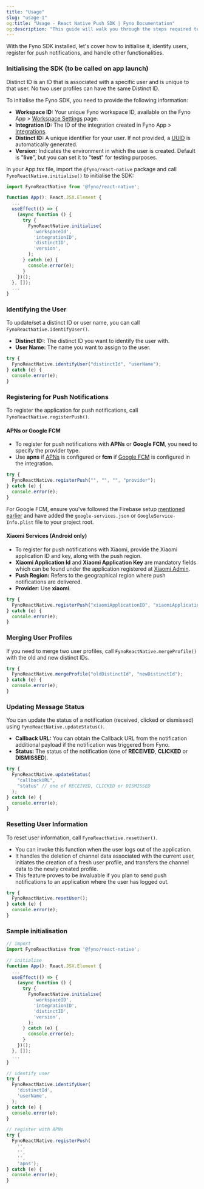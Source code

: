 ```yaml
---
title: "Usage"
slug: "usage-1"
og:title: "Usage - React Native Push SDK | Fyno Documentation"
og:description: "This guide will walk you through the steps required to setup your app for push notifications."
---
```


With the Fyno SDK installed, let's cover how to initialise it, identify users, register for push notifications, and handle other functionalities.

### Initialising the SDK (to be called on app launch)

<Note>Distinct ID is an ID that is associated with a specific user and is unique to that user. No two user profiles can have the same Distinct ID.</Note>

To initialise the Fyno SDK, you need to provide the following information:

- **Workspace ID:** Your unique Fyno workspace ID, available on the Fyno App > [Workspace Settings](https://app.fyno.io/settings) page.
- **Integration ID:** The ID of the integration created in Fyno App > [Integrations](https://app.fyno.io/integrations).
- **Distinct ID:** A unique identifier for your user. If not provided, a [UUID](https://en.wikipedia.org/wiki/Universally_unique_identifier) is automatically generated.
- **Version:** Indicates the environment in which the user is created. Default is "**live**", but you can set it to "**test**" for testing purposes.

In your App.tsx file, import the `@fyno/react-native` package and call `FynoReactNative.initialise()` to initialise the SDK:

```jsx title="jsx" wordWrap
import FynoReactNative from '@fyno/react-native';

function App(): React.JSX.Element {
  ...
  useEffect(() => {
    (async function () {
      try {
        FynoReactNative.initialise(
          'workspaceId',
          'integrationID',
          'distinctID',
          'version',
        );
      } catch (e) {
        console.error(e);
      }
    })();
  }, []);
  ...
}
```

### Identifying the User

To update/set a distinct ID or user name, you can call `FynoReactNative.identifyUser()`.

- **Distinct ID:**: The distinct ID you want to identify the user with.
- **User Name:** The name you want to assign to the user.

```jsx title="jsx" wordWrap
try {
  FynoReactNative.identifyUser("distinctId", "userName");
} catch (e) {
  console.error(e);
}
```

### Registering for Push Notifications

To register the application for push notifications, call `FynoReactNative.registerPush()`.

#### APNs or Google FCM

- To register for push notifications with **APNs** or **Google FCM**, you need to specify the provider type.
- Use **apns** if [APNs](./push-apns) is configured or **fcm** if [Google FCM](./push-fcm) is configured in the integration.

```jsx title="jsx" wordWrap
try {
  FynoReactNative.registerPush("", "", "", "provider");
} catch (e) {
  console.error(e);
}
```

For Google FCM, ensure you've followed the Firebase setup [mentioned earlier](./prerequisites#android-prerequisites) and have added the `google-services.json` or `GoogleService-Info.plist` file to your project root.

#### Xiaomi Services (Android only)

- To register for push notifications with Xiaomi, provide the Xiaomi application ID and key, along with the push region.
- **Xiaomi Application Id** and **Xiaomi Application Key** are mandatory fields which can be found under the application registered at [Xiaomi Admin](https://admin.xmpush.xiaomi.com/).
- **Push Region:** Refers to the geographical region where push notifications are delivered.
- **Provider:** Use **xiaomi**.

```jsx title="jsx" wordWrap
try {
  FynoReactNative.registerPush("xiaomiApplicationID", "xiaomiApplicationKey", "pushRegion", "provider");
} catch (e) {
  console.error(e);
}
```

### Merging User Profiles

If you need to merge two user profiles, call `FynoReactNative.mergeProfile()` with the old and new distinct IDs.

```jsx title="jsx" wordWrap
try {
  FynoReactNative.mergeProfile("oldDistinctId", "newDistinctId");
} catch (e) {
  console.error(e);
}
```

### Updating Message Status

You can update the status of a notification (received, clicked or dismissed) using `FynoReactNative.updateStatus()`.

- **Callback URL:** You can obtain the Callback URL from the notification additional payload if the notification was triggered from Fyno.
- **Status:** The status of the notification (one of **RECEIVED**, **CLICKED** or **DISMISSED**).

```jsx title="jsx" wordWrap
try {
  FynoReactNative.updateStatus(
    "callbackURL",
    "status" // one of RECEIVED, CLICKED or DISMISSED
  );
} catch (e) {
  console.error(e);
}
```

### Resetting User Information

To reset user information, call `FynoReactNative.resetUser()`.

- You can invoke this function when the user logs out of the application.
- It handles the deletion of channel data associated with the current user, initiates the creation of a fresh user profile, and transfers the channel data to the newly created profile.
- This feature proves to be invaluable if you plan to send push notifications to an application where the user has logged out.

```jsx title="jsx" wordWrap
try {
  FynoReactNative.resetUser();
} catch (e) {
  console.error(e);
}
```

### Sample initialisation

```jsx title="jsx" wordWrap
// import
import FynoReactNative from '@fyno/react-native';

// initialise
function App(): React.JSX.Element {
  ...
  useEffect(() => {
    (async function () {
      try {
        FynoReactNative.initialise(
          'workspaceID',
          'integrationID',
          'distinctID',
          'version',
        );
      } catch (e) {
        console.error(e);
      }
    })();
  }, []);
  ...
}

// identify user
try {
  FynoReactNative.identifyUser(
    'distinctId',
    'userName',
  );
} catch (e) {
  console.error(e);
}

// register with APNs
try {
  FynoReactNative.registerPush(
    '',
    '',
    '',
    'apns');
} catch (e) {
  console.error(e);
}
```
